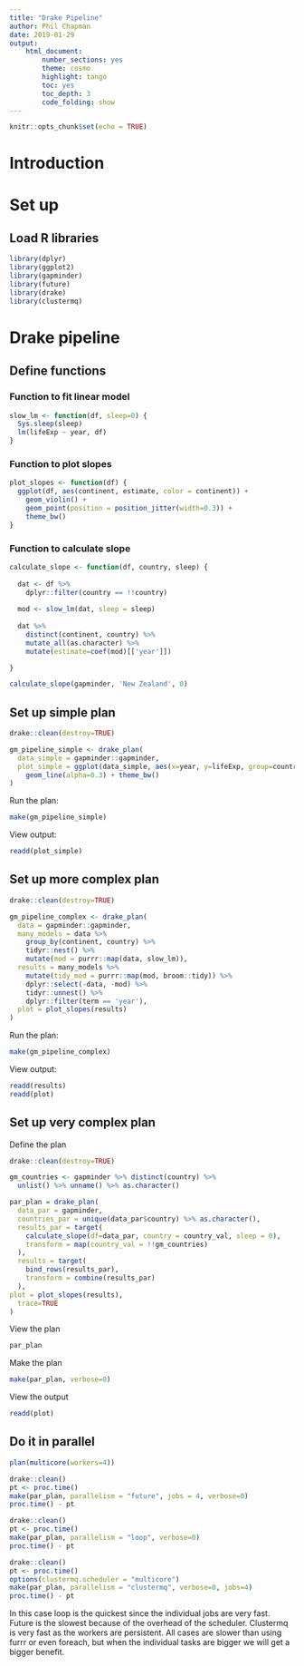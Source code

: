 ```yaml
---
title: "Drake Pipeline"
author: Phil Chapman
date: 2019-01-29
output: 
    html_document:
        number_sections: yes
        theme: cosmo
        highlight: tango
        toc: yes
        toc_depth: 3
        code_folding: show
---
```


```r
knitr::opts_chunk$set(echo = TRUE)
```
# Introduction



# Set up

## Load R libraries

```r
library(dplyr)
library(ggplot2)
library(gapminder)
library(future)
library(drake)
library(clustermq)
```


# Drake pipeline

## Define functions

### Function to fit linear model

```r
slow_lm <- function(df, sleep=0) {
  Sys.sleep(sleep)
  lm(lifeExp ~ year, df)
}
```

### Function to plot slopes

```r
plot_slopes <- function(df) {
  ggplot(df, aes(continent, estimate, color = continent)) +
    geom_violin() +
    geom_point(position = position_jitter(width=0.3)) +
    theme_bw()
}

```

### Function to calculate slope

```r
calculate_slope <- function(df, country, sleep) {
  
  dat <- df %>%
    dplyr::filter(country == !!country)
  
  mod <- slow_lm(dat, sleep = sleep)
  
  dat %>%
    distinct(continent, country) %>%
    mutate_all(as.character) %>%
    mutate(estimate=coef(mod)[['year']])

}

calculate_slope(gapminder, 'New Zealand', 0)

```

## Set up simple plan

```r
drake::clean(destroy=TRUE)

gm_pipeline_simple <- drake_plan(
  data_simple = gapminder::gapminder,
  plot_simple = ggplot(data_simple, aes(x=year, y=lifeExp, group=country, color=continent)) + 
    geom_line(alpha=0.3) + theme_bw()
)
```

Run the plan:

```r
make(gm_pipeline_simple)
```

View output:

```r
readd(plot_simple)
```

## Set up more complex plan

```r
drake::clean(destroy=TRUE)

gm_pipeline_complex <- drake_plan(
  data = gapminder::gapminder,
  many_models = data %>%
    group_by(continent, country) %>%
    tidyr::nest() %>%
    mutate(mod = purrr::map(data, slow_lm)),
  results = many_models %>%
    mutate(tidy_mod = purrr::map(mod, broom::tidy)) %>%
    dplyr::select(-data, -mod) %>%
    tidyr::unnest() %>%
    dplyr::filter(term == 'year'),
  plot = plot_slopes(results)
)

```

Run the plan:

```r
make(gm_pipeline_complex)
```

View output:

```r
readd(results)
readd(plot)
```

## Set up very complex plan

Define the plan

```r
drake::clean(destroy=TRUE)

gm_countries <- gapminder %>% distinct(country) %>% 
  unlist() %>% unname() %>% as.character()

par_plan = drake_plan(
  data_par = gapminder,
  countries_par = unique(data_par$country) %>% as.character(),
  results_par = target(
    calculate_slope(df=data_par, country = country_val, sleep = 0),
    transform = map(country_val = !!gm_countries)
  ),
  results = target(
    bind_rows(results_par),
    transform = combine(results_par)
  ),
plot = plot_slopes(results),
  trace=TRUE
)
```

View the plan

```r
par_plan
```

Make the plan
```r
make(par_plan, verbose=0)
```

View the output
```r
readd(plot)
```

## Do it in parallel

```r
plan(multicore(workers=4))

drake::clean()
pt <- proc.time()
make(par_plan, parallelism = "future", jobs = 4, verbose=0)
proc.time() - pt

drake::clean()
pt <- proc.time()
make(par_plan, parallelism = "loop", verbose=0)
proc.time() - pt

drake::clean()
pt <- proc.time()
options(clustermq.scheduler = "multicore")
make(par_plan, parallelism = "clustermq", verbose=0, jobs=4)
proc.time() - pt

```

In this case loop is the quickest since the individual jobs are very fast.  Future is the slowest because of the overhead of the scheduler.  Clustermq is very fast as the workers are persistent.  All cases are slower than using furrr or even foreach, but when the individual tasks are bigger we will get a bigger benefit.
